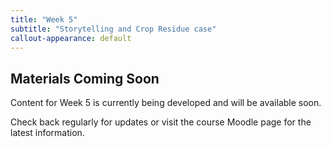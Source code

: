 ```yaml
---
title: "Week 5"
subtitle: "Storytelling and Crop Residue case"
callout-appearance: default
---
```


::: {.callout-note}
## Materials Coming Soon

Content for Week 5 is currently being developed and will be available soon.

Check back regularly for updates or visit the course Moodle page for the latest information.
:::